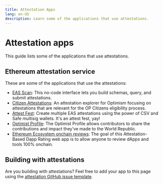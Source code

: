 ```yaml
---
title: Attestation Apps
lang: en-US
description: Learn some of the applications that use attestations.
---
```


# Attestation apps

This guide lists some of the applications that use attestations.

## Ethereum attestation service

These are some of the applications that use the attestations:

*   [EAS Scan](https://optimism.easscan.org/): This no-code interface lets you build schemas, query, and submit attestations.
*   [Citizen Attestations](https://citizen-attestations.xyz/): An attestation explorer for Optimism focusing on attestations that are relevant for the OP Citizens eligibility process.
*   [Attest Fest](https://attest-fest.party/): Create multiple EAS attestations using the power of CSV and Safe multisig wallets. It's an attest fest, yay!
*   [Optimist Profile](https://app.optimism.io/retropgf-signup): The Optimist Profile allows contributors to share the contributions and impact they've made to the World Republic.
*   [Ethereum Ecosystem onchain reviews](https://www.ethereum-ecosystem.com/new-review): The goal of this Attestation-Based Dapp Rating web app is to allow anyone to review dApps and tools 100% onchain.

## Building with attestations

Are you building with attestations? Feel free to add your app to this page using the [attestation GitHub issue template](https://github.com/ethereum-optimism/docs/issues/new?assignees=\&labels=documentation%2Cattestation%2Ccommunity-request\&projects=\&template=suggest_attestation.yaml\&title=%5BATT%5D+Add+PR+title).
